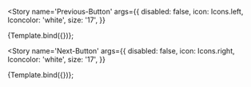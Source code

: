 
<Meta title='XT-UI-Kit-Components/Button/PageButtons' component={NextandPreviousButton} />


<Story
  name='Previous-Button'
  args={{
    disabled: false,
    icon: Icons.left,
    Iconcolor: 'white',
    size: '17',
  }}
>
  {Template.bind({})};
</Story>

<Story
  name='Next-Button'
  args={{
    disabled: false,
    icon: Icons.right,
    Iconcolor: 'white',
    size: '17',
  }}
>
  {Template.bind({})};
</Story>
